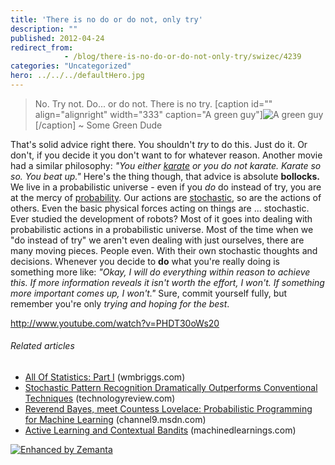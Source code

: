 ```yaml
---
title: 'There is no do or do not, only try'
description: ""
published: 2012-04-24
redirect_from: 
            - /blog/there-is-no-do-or-do-not-only-try/swizec/4239
categories: "Uncategorized"
hero: ../../../defaultHero.jpg
---
```

> No. Try not. Do... or do not. There is no try. \[caption id=&quot;&quot; align=&quot;alignright&quot; width=&quot;333&quot; caption=&quot;A green guy&quot;]![A green guy](http://images.wikia.com/starwars/images/e/e0/Yoda_SWSB.jpg "A green guy")\[/caption] ~ Some Green Dude

That&#x27;s solid advice right there. You shouldn&#x27;t _try_ to do this. Just do it. Or don&#x27;t, if you decide it you don&#x27;t want to for whatever reason. Another movie had a similar philosophy: _&quot;You either [karate](http://en.wikipedia.org/wiki/Karate "Karate") or you do not karate. Karate so so. You beat up.&quot;_ Here&#x27;s the thing though, that advice is absolute **bollocks.** We live in a probabilistic universe - even if you _do_ do instead of try, you are at the mercy of [probability](http://en.wikipedia.org/wiki/Probability "Probability"). Our actions are [stochastic](http://en.wikipedia.org/wiki/Stochastic "Stochastic"), so are the actions of others. Even the basic physical forces acting on things are ... stochastic. Ever studied the development of robots? Most of it goes into dealing with probabilistic actions in a probabilistic universe. Most of the time when we &quot;do instead of try&quot; we aren&#x27;t even dealing with just ourselves, there are many moving pieces. People even. With their own stochastic thoughts and decisions. Whenever you decide to **do** what you&#x27;re really doing is something more like: _&quot;Okay, I will do everything within reason to achieve this. If more information reveals it isn&#x27;t worth the effort, I won&#x27;t. If something more important comes up, I won&#x27;t.&quot;_ Sure, commit yourself fully, but remember you&#x27;re only _trying and hoping for the best_.

http://www.youtube.com/watch?v=PHDT30oWs20

###### Related articles

- [All Of Statistics: Part I](http://wmbriggs.com/blog/?p=5117) (wmbriggs.com)
- [Stochastic Pattern Recognition Dramatically Outperforms Conventional Techniques](http://www.technologyreview.com/blog/arxiv/27598/) (technologyreview.com)
- [Reverend Bayes, meet Countess Lovelace: Probabilistic Programming for Machine Learning](http://channel9.msdn.com/Events/Lang-NEXT/Lang-NEXT-2012/Reverend-Bayes-meet-Countess-Lovelace-Probabilistic-Programming-for-Machine-Learning) (channel9.msdn.com)
- [Active Learning and Contextual Bandits](http://www.machinedlearnings.com/2012/02/active-learning-and-contextual-bandits.html) (machinedlearnings.com)

[![Enhanced by Zemanta](http://img.zemanta.com/zemified_e.png?x-id=fe347ba2-460e-43ca-9458-543f6f144f40)](http://www.zemanta.com/ "Enhanced by Zemanta")